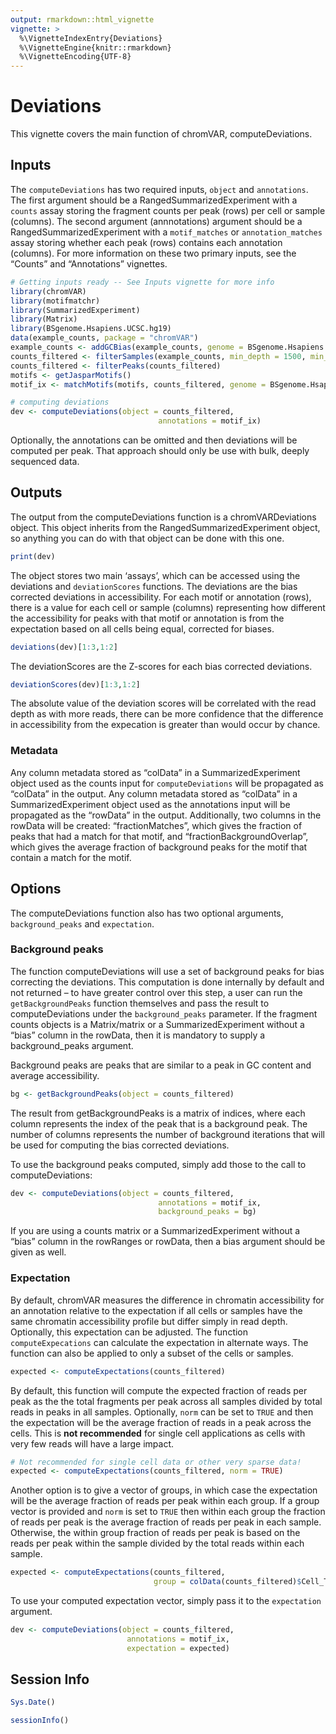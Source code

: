 ```yaml
---
output: rmarkdown::html_vignette
vignette: >
  %\VignetteIndexEntry{Deviations}
  %\VignetteEngine{knitr::rmarkdown}
  %\VignetteEncoding{UTF-8}
---
```


# Deviations

This vignette covers the main function of chromVAR, computeDeviations.

## Inputs

The `computeDeviations` has two required inputs, `object` and `annotations`. The first argument should be a RangedSummarizedExperiment with a `counts` assay storing the fragment counts per peak (rows) per cell or sample (columns). The second argument (annnotations)  argument should be a RangedSummarizedExperiment with a `motif_matches` or `annotation_matches` assay storing whether each peak (rows) contains each annotation (columns).  For more information on these two primary inputs, see the "Counts" and "Annotations" vignettes.

```r
# Getting inputs ready -- See Inputs vignette for more info
library(chromVAR)
library(motifmatchr)
library(SummarizedExperiment)
library(Matrix)
library(BSgenome.Hsapiens.UCSC.hg19)
data(example_counts, package = "chromVAR")
example_counts <- addGCBias(example_counts, genome = BSgenome.Hsapiens.UCSC.hg19)
counts_filtered <- filterSamples(example_counts, min_depth = 1500, min_in_peaks = 0.15, shiny = FALSE)
counts_filtered <- filterPeaks(counts_filtered)
motifs <- getJasparMotifs()
motif_ix <- matchMotifs(motifs, counts_filtered, genome = BSgenome.Hsapiens.UCSC.hg19)

# computing deviations
dev <- computeDeviations(object = counts_filtered, 
                                 annotations = motif_ix)
```

Optionally, the annotations can be omitted and then deviations will be computed per peak.  That approach should only be use with bulk, deeply sequenced data.

## Outputs

The output from the computeDeviations function is a chromVARDeviations object. This object inherits from the RangedSummarizedExperiment object, so anything you can do with that object can be done with this one.  

```r
print(dev)
```

The object stores two main 'assays', which can be accessed using the deviations and `deviationScores` functions. The deviations are the bias corrected deviations in accessibility. For each motif or annotation (rows), there is a value for each cell or sample (columns) representing how different the accessibility for peaks with that motif or annotation is from the expectation based on all cells being equal, corrected for biases.   

```r
deviations(dev)[1:3,1:2]
```

The deviationScores are the Z-scores for each bias corrected deviations. 

```r
deviationScores(dev)[1:3,1:2]
```

The absolute value of the deviation scores will be correlated with the read depth as with more reads, there can be more confidence that the difference in accessibility from the expecation is greater than would occur by chance.

### Metadata

Any column metadata stored as "colData" in a SummarizedExperiment object used as the counts input for `computeDeviations` will be propagated as "colData" in the output.  Any column metadata stored as "colData" in a SummarizedExperiment object used as the annotations input will be propagated as the "rowData" in the output.  Additionally, two columns in the rowData will be created: "fractionMatches", which gives the fraction of peaks that had a match for that motif, and "fractionBackgroundOverlap", which gives the average fraction of background peaks for the motif that contain a match for the motif.  

## Options

The computeDeviations function also has two optional arguments, `background_peaks` and `expectation`.  

### Background peaks

The function computeDeviations will use a set of background peaks for bias correcting the deviations.  This computation is done internally by default and not returned -- to have greater control over this step, a user can run the `getBackgroundPeaks` function themselves and pass the result to computeDeviations under the `background_peaks` parameter. If the fragment counts objects is a Matrix/matrix or a SummarizedExperiment without a "bias" column in the rowData, then it is mandatory to supply a background_peaks argument.  

Background peaks are peaks that are similar to a peak in GC content and average accessibility.

```r
bg <- getBackgroundPeaks(object = counts_filtered)
```

The result from getBackgroundPeaks is a matrix of indices, where each column represents the index of the peak that is a background peak. The number of columns represents the number of background iterations that will be used for computing the bias corrected deviations.  

To use the background peaks computed, simply add those to the call to computeDeviations:

```r
dev <- computeDeviations(object = counts_filtered, 
                                 annotations = motif_ix, 
                                 background_peaks = bg)
```

If you are using a counts matrix or a SummarizedExperiment without a "bias" column in the rowRanges or rowData, then a bias argument should be given as well.  

### Expectation

By default, chromVAR measures the difference in chromatin accessibility for an annotation relative to the expectation if all cells or samples have the same chromatin accessibility profile but differ simply in read depth. Optionally, this expectation can be adjusted. The function `computeExpecations` can calculate the expectation in alternate ways. The function can also be applied to only a subset of the cells or samples.  

```r
expected <- computeExpectations(counts_filtered) 
```

By default, this function will compute the expected fraction of reads per peak as the the total fragments per peak across all samples divided by total reads in peaks in all samples. Optionally, `norm` can be set to `TRUE` and then the expectation will be the average fraction of reads in a peak across the cells. This is **not recommended** for single cell applications as cells with very few reads will have a large impact. 

```r
# Not recommended for single cell data or other very sparse data!
expected <- computeExpectations(counts_filtered, norm = TRUE) 
```

Another option is to give a vector of groups, in which case the expectation will be the average fraction of reads per peak within each group. If a group vector is provided and `norm` is set to `TRUE` then within each group the fraction of reads per peak is the average fraction of reads per peak in each sample. Otherwise, the within group fraction of reads per peak is based on the reads per peak within the sample divided by the total reads within each sample.

```r
expected <- computeExpectations(counts_filtered, 
                                group = colData(counts_filtered)$Cell_Type) 
```

To use your computed expectation vector, simply pass it to the `expectation` argument.

```r
dev <- computeDeviations(object = counts_filtered, 
                          annotations = motif_ix, 
                          expectation = expected)
```

## Session Info

```r
Sys.Date()
```

```r
sessionInfo()
```

